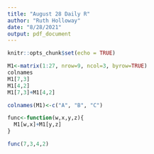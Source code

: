 ```yaml
---
title: "August 28 Daily R"
author: "Ruth Holloway"
date: "8/28/2021"
output: pdf_document
---
```


```r
knitr::opts_chunk$set(echo = TRUE)
```

```r
M1<-matrix(1:27, nrow=9, ncol=3, byrow=TRUE)
colnames
M1[7,3]
M1[4,2]
M1[7,3]+M1[4,2]

colnames(M1)<-c("A", "B", "C")

func<-function(w,x,y,z){
  M1[w,x]+M1[y,z]
}

func(7,3,4,2)
```

